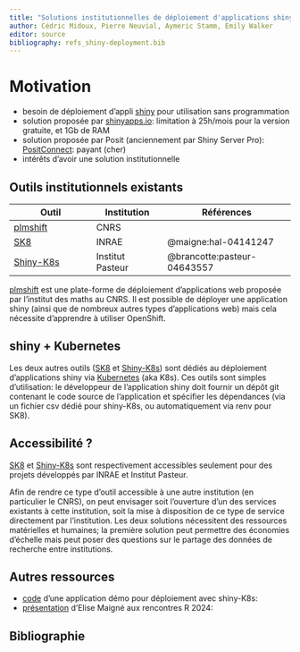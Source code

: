```yaml
---
title: "Solutions institutionnelles de déploiement d'applications shiny avec kubernetes"
author: Cédric Midoux, Pierre Neuvial, Aymeric Stamm, Emily Walker 
editor: source
bibliography: refs_shiny-deployment.bib
---
```


# Motivation

- besoin de déploiement d'appli [shiny](https://shiny.posit.co/) pour utilisation sans programmation
- solution proposée par [shinyapps.io](https://www.shinyapps.io/): limitation à 25h/mois pour la version gratuite, et 1Gb de RAM 
- solution proposée par Posit (anciennement par Shiny Server Pro): [PositConnect](https://posit.co/products/enterprise/connect/): payant (cher)
- intérêts d'avoir une solution institutionnelle

## Outils institutionnels existants

| Outil | Institution | Références |
|-------|------|-----------|
| [plmshift](https://plmshift.pages.math.cnrs.fr/) | CNRS | |
| [SK8](https://sk8.inrae.fr/) | INRAE | @maigne:hal-04141247 |
| [Shiny-K8s](https://gitlab.pasteur.fr/hub/shiny-k8s ) | Institut Pasteur | @brancotte:pasteur-04643557 |

[plmshift](https://plmshift.pages.math.cnrs.fr/) est une plate-forme de déploiement d'applications web proposée par l'institut des maths au CNRS. Il est possible de déployer une application shiny (ainsi que de nombreux autres types d'applications web) mais cela nécessite d'apprendre à utiliser OpenShift.

## shiny + Kubernetes

Les deux autres outils ([SK8](https://sk8.inrae.fr/) et [Shiny-K8s](https://gitlab.pasteur.fr/hub/shiny-k8s)) sont dédiés au déploiement d'applications shiny via [Kubernetes](https://kubernetes.io/) (aka K8s). Ces outils sont simples d'utilisation: le développeur de l'application shiny doit fournir un dépôt git contenant le code source de l'application et spécifier les dépendances (via un fichier csv dédié pour shiny-K8s, ou automatiquement via renv pour SK8).

## Accessibilité ?

[SK8](https://sk8.inrae.fr/) et [Shiny-K8s](https://gitlab.pasteur.fr/hub/shiny-k8s) sont respectivement accessibles seulement pour des projets développés par INRAE et Institut Pasteur. 

Afin de rendre ce type d'outil accessible à une autre institution (en particulier le CNRS), on peut envisager soit l'ouverture d'un des services existants à cette institution, soit la mise à disposition de ce type de service directement par l'institution. Les deux solutions nécessitent des ressources matérielles et humaines; la première solution peut permettre des économies d'échelle mais peut poser des questions sur le partage des données de recherche entre institutions. 

## Autres ressources

- [code](https://gitlab.pasteur.fr/hub/shiny-k8s-example) d'une application démo pour déploiement avec shiny-K8s: 
- [présentation](https://forgemia.inra.fr/elisemaigne/slides/presentation_sk8_rr2024) d'Elise Maigné aux rencontres R 2024: 

## Bibliographie